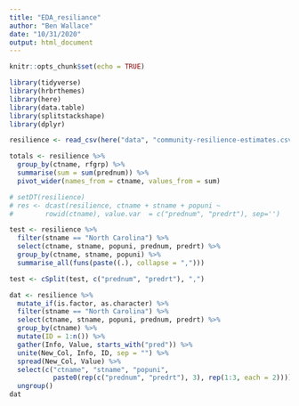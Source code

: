 ```yaml
---
title: "EDA_resiliance"
author: "Ben Wallace"
date: "10/31/2020"
output: html_document
---
```


```r
knitr::opts_chunk$set(echo = TRUE)
```

```r
library(tidyverse)
library(hrbrthemes)
library(here)
library(data.table)
library(splitstackshape)
library(dplyr)
```

```r
resilience <- read_csv(here("data", "community-resilience-estimates.csv"))
```


```r
totals <- resilience %>%
  group_by(ctname, rfgrp) %>%
  summarise(sum = sum(prednum)) %>%
  pivot_wider(names_from = ctname, values_from = sum)
```


```r
# setDT(resilience)
# res <- dcast(resilience, ctname + stname + popuni ~ 
#        rowid(ctname), value.var  = c("prednum", "predrt"), sep='')

test <- resilience %>%
  filter(stname == "North Carolina") %>%
  select(ctname, stname, popuni, prednum, predrt) %>%
  group_by(ctname, stname, popuni) %>%
  summarise_all(funs(paste((.), collapse = ",")))

test <- cSplit(test, c("prednum", "predrt"), ",")
```

```r
dat <- resilience %>%
  mutate_if(is.factor, as.character) %>%
  filter(stname == "North Carolina") %>%
  select(ctname, stname, popuni, prednum, predrt) %>%
  group_by(ctname) %>%
  mutate(ID = 1:n()) %>%
  gather(Info, Value, starts_with("pred")) %>%
  unite(New_Col, Info, ID, sep = "") %>%
  spread(New_Col, Value) %>%
  select(c("ctname", "stname", "popuni",
           paste0(rep(c("prednum", "predrt"), 3), rep(1:3, each = 2)))) %>%
  ungroup()
dat
```

